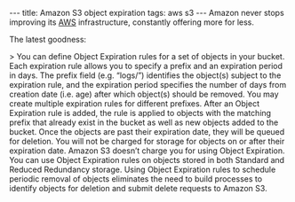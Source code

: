 ---
title: Amazon S3 object expiration
tags: aws s3
---
Amazon never stops improving its [[AWS]] infrastructure, constantly offering more for less.

The latest goodness:

> You can define Object Expiration rules for a set of objects in your bucket. Each expiration rule allows you to specify a prefix and an expiration period in days. The prefix field (e.g. “logs/”) identifies the object(s) subject to the expiration rule, and the expiration period specifies the number of days from creation date (i.e. age) after which object(s) should be removed. You may create multiple expiration rules for different prefixes. After an Object Expiration rule is added, the rule is applied to objects with the matching prefix that already exist in the bucket as well as new objects added to the bucket. Once the objects are past their expiration date, they will be queued for deletion. You will not be charged for storage for objects on or after their expiration date. Amazon S3 doesn’t charge you for using Object Expiration. You can use Object Expiration rules on objects stored in both Standard and Reduced Redundancy storage. Using Object Expiration rules to schedule periodic removal of objects eliminates the need to build processes to identify objects for deletion and submit delete requests to Amazon S3.
